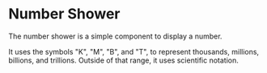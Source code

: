 
<Meta of={NumberShowerStories} />

# Number Shower

The number shower is a simple component to display a number.

It uses the symbols "K", "M", "B", and "T", to represent thousands, millions, billions, and trillions. Outside of that range, it uses scientific notation.

<Stories />
